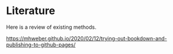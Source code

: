# Literature

Here is a review of existing methods.

<https://mhweber.github.io/2020/02/12/trying-out-bookdown-and-publishing-to-github-pages/>


